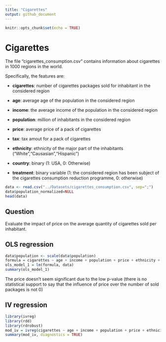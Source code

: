 ```yaml
---
title: "Cigarettes"
output: github_document
---
```


```r
knitr::opts_chunk$set(echo = TRUE)
```

# Cigarettes

The file "cigarettes_consumption.csv" contains information about cigarettes in 1000 regions in the world.

Specifically, the features are:

-   **cigarettes**: number of cigarettes packages sold for inhabitant in the considered region

-   **age**: average age of the population in the considered region

-   **income**: the average income of the population in the considered region

-   **population**: million of inhabitants in the considered region

-   **price**: average price of a pack of cigarettes

-   **tax**: tax amout for a pack of cigarettes

-   **ethnicity**: ethnicity of the major part of the inhabitants ("White","Causasian","Hispanic")

-   **country**: binary (1: USA, 0: Otherwise)

-   **treatment**: binary variable (1: the considered region has been subject of the cigarettes consumption reduction programme, 0: otherwise)

```r
data <- read.csv("../Datasets/cigarettes_consumption.csv", sep=";")
data$population_normalized=NULL
head(data)
```

## Question

Evaluate the impact of price on the average quantity of cigarettes sold per inhabitant.

## OLS regression

```r
data$population <- scale(data$population)
formula = cigarettes ~ age + income + population + price + ethnicity + country
ols_model_1 = lm(formula, data)
summary(ols_model_1)
```

The price doesn't seem significant due to the low p-value (there is no statistical support to say that the influence of price over the number of sold packages is not 0)

## IV regression

```r
library(ivreg)
library(rdd)
library(rdrobust)
mod_iv = ivreg(cigarettes ~ age + income + population + price + ethnicity + country | age + income + population + tax + ethnicity + country, data = data)
summary(mod_iv, diagnostics = TRUE)
```
